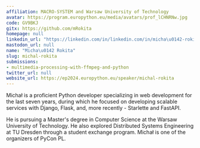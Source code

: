 ```yaml
---
affiliation: MACRO-SYSTEM and Warsaw University of Technology
avatar: https://program.europython.eu/media/avatars/prof_lCHNRNw.jpg
code: GV9BKJ
gitx: https://github.com/mRokita
homepage: null
linkedin_url: "https://linkedin.com/in/linkedin.com/in/micha\u0142-rokita"
mastodon_url: null
name: "Micha\u0142 Rokita"
slug: michal-rokita
submissions:
- multimedia-processing-with-ffmpeg-and-python
twitter_url: null
website_url: https://ep2024.europython.eu/speaker/michal-rokita
---
```


Michał is a proficient Python developer specializing in web development for the last seven years, during which he focused on developing scalable services with Django, Flask, and, more recently - Starlette and FastAPI.

He is pursuing a Master's degree in Computer Science at the Warsaw University of Technology. He also explored Distributed Systems Engineering at TU Dresden through a student exchange program.
Michał is one of the organizers of PyCon PL.
